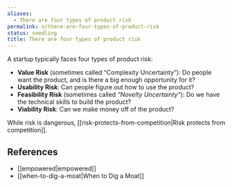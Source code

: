 ```yaml
---
aliases:
  - There are four types of product risk
permalink: n/there-are-four-types-of-product-risk
status: seedling
title: There are four types of product risk
---
```

A startup typically faces four types of product risk:

- **Value Risk** (sometimes called “Complexity Uncertainty”): Do people want the product, and is there a big enough opportunity for it?
- **Usability Risk**: Can people figure out how to use the product?
- **Feasibility Risk** (sometimes called _“Novelty Uncertainty”_): Do we have the technical skills to build the product?
- **Viability Risk**: Can we make money off of the product?

While risk is dangerous, [[risk-protects-from-competition|Risk protects from competition]].

## References

- [[empowered|empowered]]
- [[when-to-dig-a-moat|When to Dig a Moat]]
